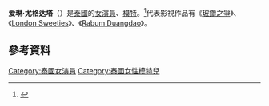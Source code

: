 {{藝人
| 姓名 = 爱琳·尤格达塔
| 類型 = 女演员
| 圖片 = 
| 圖片簡介 = 
| 外文名 = 
| 外文 = 
| 英文名 = Aerin
| 暱稱 = 泰国版[[邓紫棋|邓紫棋]]
| 國籍 = {{THA}}
| 出生日期 = {{birth_date_and_age|1989|6|22}}
| 出生地點 = {{THA}}
| 逝世日期 =
| 教育程度 = [[朱拉隆功大学|朱拉隆功大学]]<br>曼谷国际学校
| 逝世地點 =
| 音樂類型 = 
| 经纪公司 = 
| 語言 = [[泰语|泰语]]、[[英语|英语]]
| 職業 = [[演员|演员]]、[[模特|模特]]
| 活躍年代 = 2008年至今
| 網站 =   
}}
'''爱琳·尤格达塔'''（{{bd|1989年|6月22日|}}）是[[泰國|泰國]]的[[女演員|女演員]]、[[模特|模特]]。<ref>{{cite news |title=【泰國星正妹】新生代富家女演員Aerin |url=https://tw.news.yahoo.com/%E6%B3%B0%E5%9C%8B%E6%98%9F%E6%AD%A3%E5%A6%B9-%E6%96%B0%E7%94%9F%E4%BB%A3%E5%AF%8C%E5%AE%B6%E5%A5%B3%E6%BC%94%E5%93%A1aerin-020104490.html |accessdate=2021-01-09 |publisher=Yahoo奇摩新聞 |date=2014-07-17 |language=zh-hant |archive-date=2021-01-11 |archive-url=https://web.archive.org/web/20210111044306/https://tw.news.yahoo.com/%E6%B3%B0%E5%9C%8B%E6%98%9F%E6%AD%A3%E5%A6%B9-%E6%96%B0%E7%94%9F%E4%BB%A3%E5%AF%8C%E5%AE%B6%E5%A5%B3%E6%BC%94%E5%93%A1aerin-020104490.html |dead-url=no }}</ref>代表影視作品有《[[玻鑽之爭|玻鑽之爭]]》、《[[London_Sweeties|London Sweeties]]》、《[[Rabum_Duangdao|Rabum Duangdao]]》。

== 參考資料 ==
{{reflist}}

[[Category:泰國女演員|Category:泰國女演員]]
[[Category:泰國女性模特兒|Category:泰國女性模特兒]]
{{actor-stub}}